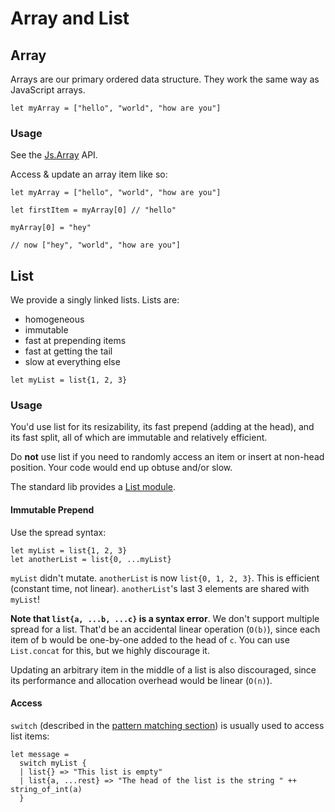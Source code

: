 # Array and List

## Array

Arrays are our primary ordered data structure. They work the same way as JavaScript arrays.

```res
let myArray = ["hello", "world", "how are you"]
```

### Usage

See the [Js.Array](/apis/javascript/latest/js/array) API.

Access & update an array item like so:

```res
let myArray = ["hello", "world", "how are you"]

let firstItem = myArray[0] // "hello"

myArray[0] = "hey"

// now ["hey", "world", "how are you"]
```

## List

We provide a singly linked lists. Lists are:

- homogeneous
- immutable
- fast at prepending items
- fast at getting the tail
- slow at everything else

```res
let myList = list{1, 2, 3}
```

### Usage

You'd use list for its resizability, its fast prepend (adding at the head), and its fast split, all of which are immutable and relatively efficient.

Do **not** use list if you need to randomly access an item or insert at non-head position. Your code would end up obtuse and/or slow.

The standard lib provides a [List module](https://reasonml.github.io/api/List.html).

#### Immutable Prepend

Use the spread syntax:

```res
let myList = list{1, 2, 3}
let anotherList = list{0, ...myList}
```

`myList` didn't mutate. `anotherList` is now `list{0, 1, 2, 3}`. This is efficient (constant time, not linear). `anotherList`'s last 3 elements are shared with `myList`!

**Note that `list{a, ...b, ...c}` is a syntax error**. We don't support multiple spread for a list. That'd be an accidental linear operation (`O(b)`), since each item of b would be one-by-one added to the head of `c`. You can use `List.concat` for this, but we highly discourage it.

Updating an arbitrary item in the middle of a list is also discouraged, since its performance and allocation overhead would be linear (`O(n)`).

#### Access

`switch` (described in the [pattern matching section](pattern-matching.md)) is usually used to access list items:

```res
let message =
  switch myList {
  | list{} => "This list is empty"
  | list{a, ...rest} => "The head of the list is the string " ++ string_of_int(a)
  }
```
